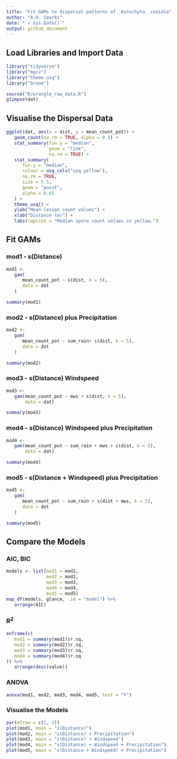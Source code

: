 ```yaml
---
title: "Fit GAMs to dispersal patterns of _Ascochyta_ conidia"
author: "A.H. Sparks"
date: "`r Sys.Date()`"
output: github_document
---
```


## Load Libraries and Import Data

```r
library("tidyverse")
library("mgcv")
library("theme.usq")
library("broom")
```

```r
source("R/wrangle_raw_data.R")
glimpse(dat)
```

## Visualise the Dispersal Data

```r
ggplot(dat, aes(x = dist, y = mean_count_pot)) +
   geom_count(na.rm = TRUE, alpha = 0.5) +
   stat_summary(fun.y = "median",
                geom = "line",
                na.rm = TRUE) +
   stat_summary(
      fun.y = "median",
      colour = usq_cols("usq yellow"),
      na.rm = TRUE,
      size = 5.5,
      geom = "point",
      alpha = 0.65
   ) +
   theme_usq() +
   ylab("Mean lesion count values") +
   xlab("Distance (m)") +
   labs(caption = "Median spore count values in yellow.")
```


## Fit GAMs

### mod1 - s(Distance)

```r
mod1 <-
   gam(
      mean_count_pot ~ s(dist, k = 5),
      data = dat
   )

summary(mod1)
```

### mod2 - s(Distance) plus Precipitation

```r
mod2 <-
   gam(
      mean_count_pot ~ sum_rain+ s(dist, k = 5),
      data = dat
   )

summary(mod2)
```

### mod3 - s(Distance) Windspeed
```r
mod3 <-
   gam(mean_count_pot ~ mws + s(dist, k = 5),
       data = dat)

summary(mod3)
```

### mod4 - s(Distance) Windspeed plus Precipitation
```r
mod4 <-
   gam(mean_count_pot ~ sum_rain + mws + s(dist, k = 5),
       data = dat)

summary(mod4)
```

### mod5 - s(Distance + Windspeed) plus Precipitation

```r
mod5 <-
   gam(
      mean_count_pot ~ sum_rain + s(dist + mws, k = 5),
      data = dat
   )

summary(mod5)
```

## Compare the Models

### AIC, BIC
```r
models <- list(mod1 = mod1,
               mod2 = mod2,
               mod3 = mod3,
               mod4 = mod4,
               mod5 = mod5)
map_df(models, glance, .id = "model") %>%
   arrange(AIC)
```

### R^2^
```r
enframe(c(
   mod1 = summary(mod1)$r.sq,
   mod2 = summary(mod2)$r.sq,
   mod3 = summary(mod3)$r.sq,
   mod4 = summary(mod4)$r.sq
)) %>%
   arrange(desc(value))
```

### ANOVA
```r
anova(mod1, mod2, mod3, mod4, mod5, test = "F")
```

### Visualise the Models

```r
par(mfrow = c(2, 2))
plot(mod1, main = "s(Distance)")
plot(mod2, main = "s(Distance) + Precipitation")
plot(mod3, main = "s(Distance) + Windspeed")
plot(mod4, main = "s(Distance) + Windspeed + Precipitation")
plot(mod5, main = "s(Distance + Windspeed) + Precipitation")
```
